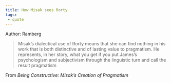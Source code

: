 ```yaml
---
title: How Misak sees Rorty
tags:
 - quote 
---
```


Author: Ramberg

> Misak’s dialectical use of Rorty means that she can find nothing in his work that is both distinctive and of lasting value to pragmatism. He represents, in her story, what you get if you put James’s psychologism and subjectivism through the linguistic turn and call the result pragmatism

From *Being Constructive: Misak’s Creation of Pragmatism*